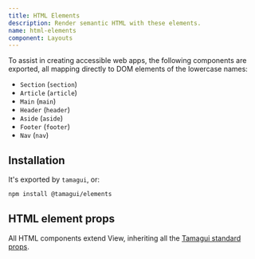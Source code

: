 ```yaml
---
title: HTML Elements
description: Render semantic HTML with these elements.
name: html-elements
component: Layouts
---
```


<InstallBanner />

To assist in creating accessible web apps, the following components are exported, all mapping directly to DOM elements of the lowercase names:

- `Section` (`section`)
- `Article` (`article`)
- `Main` (`main`)
- `Header` (`header`)
- `Aside` (`aside`)
- `Footer` (`footer`)
- `Nav` (`nav`)

## Installation

It's exported by `tamagui`, or:

```bash
npm install @tamagui/elements
```

## HTML element props

All HTML components extend View, inheriting all the [Tamagui standard props](/docs/intro/props).

